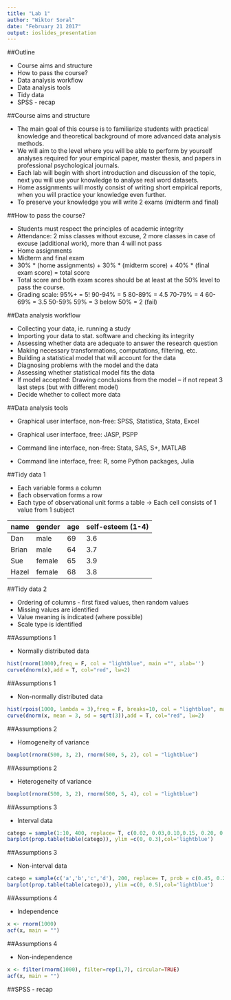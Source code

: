 ```yaml
---
title: "Lab 1"
author: "Wiktor Soral"
date: "February 21 2017"
output: ioslides_presentation
---
```


##Outline

 - Course aims and structure
 - How to pass the course?
 - Data analysis workflow
 - Data analysis tools
 - Tidy data
 - SPSS - recap
 
##Course aims and structure
  
  - The main goal of this course is to familiarize students with practical knowledge and theoretical background of more advanced data analysis methods.
  - We will aim to the level where you will be able to perform by yourself analyses required for your empirical paper, master thesis, and papers in professional psychological journals.
  - Each lab will begin with short introduction and discussion of the topic, next you will use your knowledge to analyse real word datasets.
  - Home assignments will mostly consist of writing short empirical reports, when you will practice your knowledge even further.
  - To preserve your knowledge you will write 2 exams (midterm and final)

##How to pass the course?

  - Students must respect the principles of academic integrity
  - Attendance: 2 miss classes without excuse, 2 more classes in case of excuse (additional work), more than 4 will not pass
  - Home assignments
  - Midterm and final exam
  - 30% \* (home assignments) + 30% \* (midterm score) + 40% \* (final exam score) = total score
  - Total score and both exam scores should be at least at the 50% level to pass the course.
  - Grading scale: 95%+ = 5! 90-94% = 5 80-89% = 4.5 70-79% = 4 60-69% = 3.5 50-59% 59% = 3 below 50% = 2 (fail)

##Data analysis workflow

  - Collecting your data, ie. running a study
  - Importing your data to stat. software and checking its integrity
  - Assessing whether data are adequate to answer the research question
  - Making necessary transformations, computations, filtering, etc.
  - Building a statistical model that will account for the data
  - Diagnosing problems with the model and the data
  - Assessing whether statistical model fits the data
  - If model accepted: Drawing conclusions from the model -- if not repeat 3 last steps (but with different model)
  - Decide whether to collect more data

##Data analysis tools

  - Graphical user interface, non-free: SPSS, Statistica, Stata, Excel
  - Graphical user interface, free: JASP, PSPP
  
  - Command line interface, non-free: Stata, SAS, S+, MATLAB
  - Command line interface, free: R, some Python packages, Julia

##Tidy data 1

  - Each variable forms a column
  - Each observation forms a row
  - Each type of observational unit forms a table
  -> Each cell consists of 1 value from 1 subject
  
|name    | gender  | age  | self-esteem (1-4)|
|--------|-------- |------|------------------|
| Dan    |  male   | 69   |  3.6             |
| Brian  |  male   | 64   |  3.7             |
| Sue    |  female | 65   |  3.9             |
| Hazel  |  female | 68   |  3.8             |

##Tidy data 2

 - Ordering of columns - first fixed values, then random values
 - Missing values are identified
 - Value meaning is indicated (where possible)
 - Scale type is identified

##Assumptions 1

  - Normally distributed data
  
```r
hist(rnorm(1000),freq = F, col = "lightblue", main ="", xlab='')
curve(dnorm(x),add = T, col="red", lw=2)
```

##Assumptions 1

  - Non-normally distributed data
  
```r
hist(rpois(1000, lambda = 3),freq = F, breaks=10, col = "lightblue", main ="", xlab='')
curve(dnorm(x, mean = 3, sd = sqrt(3)),add = T, col="red", lw=2)
```

  
##Assumptions 2

  - Homogeneity of variance
  
```r
boxplot(rnorm(500, 3, 2), rnorm(500, 5, 2), col = "lightblue")
```

##Assumptions 2

  - Heterogeneity of variance
  
```r
boxplot(rnorm(500, 3, 2), rnorm(500, 5, 4), col = "lightblue")
```

##Assumptions 3

  - Interval data
  
```r
catego = sample(1:10, 400, replace= T, c(0.02, 0.03,0.10,0.15, 0.20, 0.20,0.15, 0.10,0.03, 0.02))
barplot(prop.table(table(catego)), ylim =c(0, 0.3),col='lightblue')
```


##Assumptions 3

  - Non-interval data
  
```r
catego = sample(c('a','b','c','d'), 200, replace= T, prob = c(0.45, 0.25, 0.20, 0.1))
barplot(prop.table(table(catego)), ylim =c(0, 0.5),col='lightblue')
```

##Assumptions 4

  - Independence
  
```r
x <- rnorm(1000)
acf(x, main = "")
```


##Assumptions 4

  - Non-independence
  
```r
x <- filter(rnorm(1000), filter=rep(1,7), circular=TRUE)
acf(x, main = "")
```

##SPSS - recap

